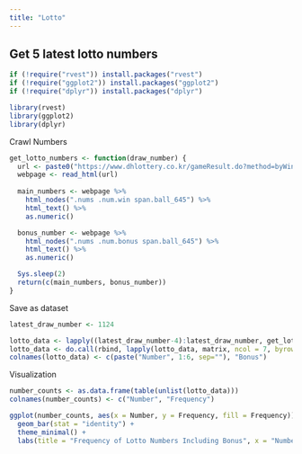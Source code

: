 ```yaml
---
title: "Lotto"
---
```


## Get 5 latest lotto numbers

```r
if (!require("rvest")) install.packages("rvest")
if (!require("ggplot2")) install.packages("ggplot2")
if (!require("dplyr")) install.packages("dplyr")

library(rvest)
library(ggplot2)
library(dplyr)

```

Crawl Numbers

```r
get_lotto_numbers <- function(draw_number) {
  url <- paste0("https://www.dhlottery.co.kr/gameResult.do?method=byWin&drwNo=", draw_number)
  webpage <- read_html(url)
  
  main_numbers <- webpage %>%
    html_nodes(".nums .num.win span.ball_645") %>%
    html_text() %>%
    as.numeric()

  bonus_number <- webpage %>%
    html_nodes(".nums .num.bonus span.ball_645") %>%
    html_text() %>%
    as.numeric()

  Sys.sleep(2)  
  return(c(main_numbers, bonus_number))
}
```

Save as dataset

```r
latest_draw_number <- 1124 

lotto_data <- lapply((latest_draw_number-4):latest_draw_number, get_lotto_numbers)
lotto_data <- do.call(rbind, lapply(lotto_data, matrix, ncol = 7, byrow = TRUE))
colnames(lotto_data) <- c(paste("Number", 1:6, sep=""), "Bonus")

```

Visualization

```r
number_counts <- as.data.frame(table(unlist(lotto_data)))
colnames(number_counts) <- c("Number", "Frequency")

ggplot(number_counts, aes(x = Number, y = Frequency, fill = Frequency)) +
  geom_bar(stat = "identity") +
  theme_minimal() +
  labs(title = "Frequency of Lotto Numbers Including Bonus", x = "Number", y = "Frequency")


```
